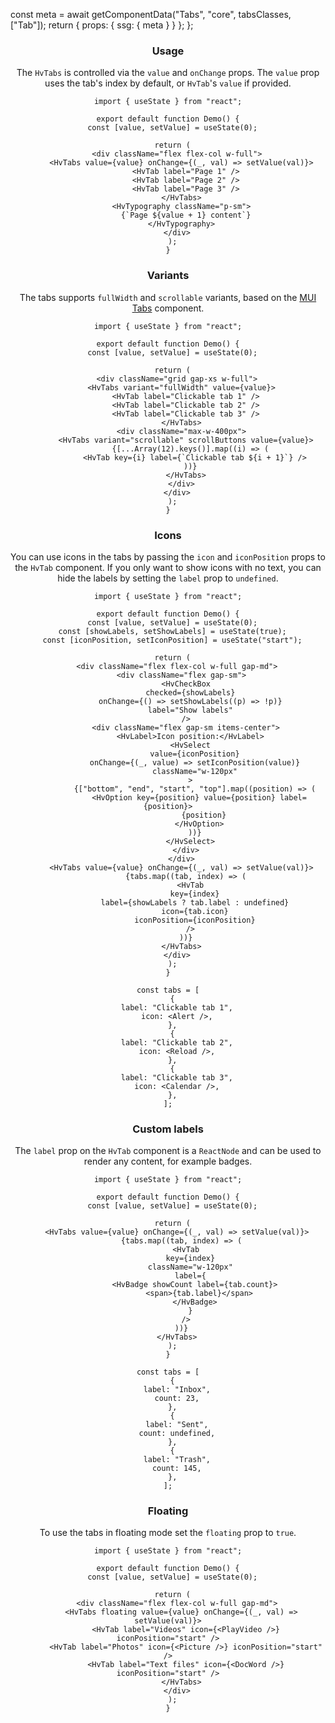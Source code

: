 

  const meta = await getComponentData("Tabs", "core", tabsClasses, ["Tab"]);
  return { props: { ssg: { meta } } };
};

<Header />

### Usage

The `HvTabs` is controlled via the `value` and `onChange` props.
The `value` prop uses the tab's index by default, or `HvTab`'s `value` if provided.

```tsx live
import { useState } from "react";

export default function Demo() {
  const [value, setValue] = useState(0);

  return (
    <div className="flex flex-col w-full">
      <HvTabs value={value} onChange={(_, val) => setValue(val)}>
        <HvTab label="Page 1" />
        <HvTab label="Page 2" />
        <HvTab label="Page 3" />
      </HvTabs>
      <HvTypography className="p-sm">
        {`Page ${value + 1} content`}
      </HvTypography>
    </div>
  );
}
```

### Variants

The tabs supports `fullWidth` and `scrollable` variants, based on the [MUI Tabs](https://mui.com/material-ui/api/tabs/#tabs-prop-variant) component.

```tsx live
import { useState } from "react";

export default function Demo() {
  const [value, setValue] = useState(0);

  return (
    <div className="grid gap-xs w-full">
      <HvTabs variant="fullWidth" value={value}>
        <HvTab label="Clickable tab 1" />
        <HvTab label="Clickable tab 2" />
        <HvTab label="Clickable tab 3" />
      </HvTabs>
      <div className="max-w-400px">
        <HvTabs variant="scrollable" scrollButtons value={value}>
          {[...Array(12).keys()].map((i) => (
            <HvTab key={i} label={`Clickable tab ${i + 1}`} />
          ))}
        </HvTabs>
      </div>
    </div>
  );
}
```

### Icons

You can use icons in the tabs by passing the `icon` and `iconPosition` props to the `HvTab` component.
If you only want to show icons with no text, you can hide the labels by setting the `label` prop to `undefined`.

```tsx live
import { useState } from "react";

export default function Demo() {
  const [value, setValue] = useState(0);
  const [showLabels, setShowLabels] = useState(true);
  const [iconPosition, setIconPosition] = useState("start");

  return (
    <div className="flex flex-col w-full gap-md">
      <div className="flex gap-sm">
        <HvCheckBox
          checked={showLabels}
          onChange={() => setShowLabels((p) => !p)}
          label="Show labels"
        />
        <div className="flex gap-sm items-center">
          <HvLabel>Icon position:</HvLabel>
          <HvSelect
            value={iconPosition}
            onChange={(_, value) => setIconPosition(value)}
            className="w-120px"
          >
            {["bottom", "end", "start", "top"].map((position) => (
              <HvOption key={position} value={position} label={position}>
                {position}
              </HvOption>
            ))}
          </HvSelect>
        </div>
      </div>
      <HvTabs value={value} onChange={(_, val) => setValue(val)}>
        {tabs.map((tab, index) => (
          <HvTab
            key={index}
            label={showLabels ? tab.label : undefined}
            icon={tab.icon}
            iconPosition={iconPosition}
          />
        ))}
      </HvTabs>
    </div>
  );
}

const tabs = [
  {
    label: "Clickable tab 1",
    icon: <Alert />,
  },
  {
    label: "Clickable tab 2",
    icon: <Reload />,
  },
  {
    label: "Clickable tab 3",
    icon: <Calendar />,
  },
];
```

### Custom labels

The `label` prop on the `HvTab` component is a `ReactNode` and can be used to render any content, for example badges.

```tsx live
import { useState } from "react";

export default function Demo() {
  const [value, setValue] = useState(0);

  return (
    <HvTabs value={value} onChange={(_, val) => setValue(val)}>
      {tabs.map((tab, index) => (
        <HvTab
          key={index}
          className="w-120px"
          label={
            <HvBadge showCount label={tab.count}>
              <span>{tab.label}</span>
            </HvBadge>
          }
        />
      ))}
    </HvTabs>
  );
}

const tabs = [
  {
    label: "Inbox",
    count: 23,
  },
  {
    label: "Sent",
    count: undefined,
  },
  {
    label: "Trash",
    count: 145,
  },
];
```

### Floating

To use the tabs in floating mode set the `floating` prop to `true`.

```tsx live
import { useState } from "react";

export default function Demo() {
  const [value, setValue] = useState(0);

  return (
    <div className="flex flex-col w-full gap-md">
      <HvTabs floating value={value} onChange={(_, val) => setValue(val)}>
        <HvTab label="Videos" icon={<PlayVideo />} iconPosition="start" />
        <HvTab label="Photos" icon={<Picture />} iconPosition="start" />
        <HvTab label="Text files" icon={<DocWord />} iconPosition="start" />
      </HvTabs>
    </div>
  );
}
```
